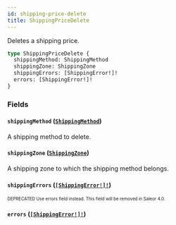 ```yaml
---
id: shipping-price-delete
title: ShippingPriceDelete
---
```


Deletes a shipping price.

```graphql
type ShippingPriceDelete {
  shippingMethod: ShippingMethod
  shippingZone: ShippingZone
  shippingErrors: [ShippingError!]!
  errors: [ShippingError!]!
}
```

### Fields

#### `shippingMethod` ([`ShippingMethod`](/developer/api-reference/objects/shipping-method.mdx))

A shipping method to delete.

#### `shippingZone` ([`ShippingZone`](/developer/api-reference/objects/shipping-zone.mdx))

A shipping zone to which the shipping method belongs.

#### `shippingErrors` ([`[ShippingError!]!`](/developer/api-reference/objects/shipping-error.mdx))

<sub><sup><span className="deprecatedTag">DEPRECATED</span> Use errors field instead. This field will be removed in Saleor 4.0.</sup></sub>

#### `errors` ([`[ShippingError!]!`](/developer/api-reference/objects/shipping-error.mdx))
